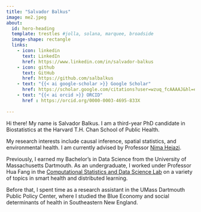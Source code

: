 ```yaml
---
title: "Salvador Balkus"
image: me2.jpeg
about:
  id: hero-heading
  template: trestles #jolla, solana, marquee, broadside
  image-shape: rectangle
  links:
    - icon: linkedin
      text: LinkedIn
      href: https://www.linkedin.com/in/salvador-balkus
    - icon: github
      text: GitHub
      href: https://github.com/salbalkus
    - text: "{{< ai google-scholar >}} Google Scholar"
      href: https://scholar.google.com/citations?user=wzuq_fcAAAAJ&hl=en&oi=ao
    - text: "{{< ai orcid >}} ORCID"
      href : https://orcid.org/0000-0003-4695-833X
    
---
```


::: {#hero-heading}

Hi there! My name is Salvador Balkus. I am a third-year PhD candidate in Biostatistics at the Harvard T.H. Chan School of Public Health. 

My research interests include causal inference, spatial statistics, and environmental health. I am currently advised by Professor [Nima Hejazi](https://nimahejazi.org/).

Previously, I earned my Bachelor's in Data Science from the University of Massachusetts Dartmouth. As an undergraduate, I worked under Professor Hua Fang in the [Computational Statistics and Data Science Lab](https://www.umassmed.edu/fanglab/) on a variety of topics in smart health and distributed learning. 

Before that, I spent time as a research assistant in the UMass Dartmouth Public Policy Center, where I studied the Blue Economy and social determinants of health in Southeastern New England.

:::
